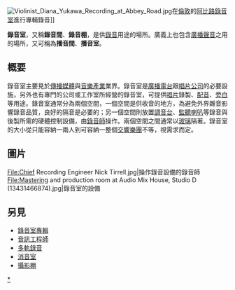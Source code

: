 {{Unreferenced|time=2020-08-03T08:15:45+00:00}}
[[File:Violinist_Diana_Yukawa_Recording_at_Abbey_Road.jpg|right]]在[[倫敦|倫敦]]的[[阿比路錄音室|阿比路錄音室]]進行專輯錄音]]

'''錄音室'''，又稱'''錄音間'''、'''錄音棚'''，是供[[錄音|錄音]]用途的場所。廣義上也包含[[廣播|廣播]][[聲音|聲音]]之用的場所，又可稱為'''播音間'''、'''播音室'''。

==概要==
錄音室主要見於[[傳播媒體|傳播媒體]]與[[音樂產業|音樂產業]]業界。錄音室是[[廣播電台|廣播電台]]跟[[唱片公司|唱片公司]]的必要設施，另外也有專門的公司或工作室所經營的錄音室，可提供[[唱片|唱片]]錄製、[[配音|配音]]、[[旁白|旁白]]等用途。錄音室通常分為兩個空間，一個空間是供收音的地方，為避免外界雜音影響錄音品質，良好的隔音是必要的；另一個空間則放置[[調音台|調音台]]、[[監聽喇叭|監聽喇叭]]等錄音與後製所需的硬體控制設備，由[[錄音師|錄音師]]操作。兩個空間之間通常以[[玻璃|玻璃]]隔著。錄音室的大小從只能容納一兩人到可容納一整個[[交響樂團|交響樂團]]不等，視需求而定。

==圖片==
<gallery>
File:Chief Recording Engineer Nick Tirrell.jpg|操作錄音設備的錄音師
File:Mastering and production room at Audio Mix House, Studio D (13431466874).jpg|錄音室的設備
</gallery>

==另見==
* [[錄音室專輯|錄音室專輯]]
* [[音訊工程師|音訊工程師]]
* [[多軌錄音|多軌錄音]]
* [[消音室|消音室]]
* [[攝影棚|攝影棚]]

{{音乐技术}}
{{commonscat|Recording studios}}
{{娛樂小作品}}

[[Category:錄音室|*]]